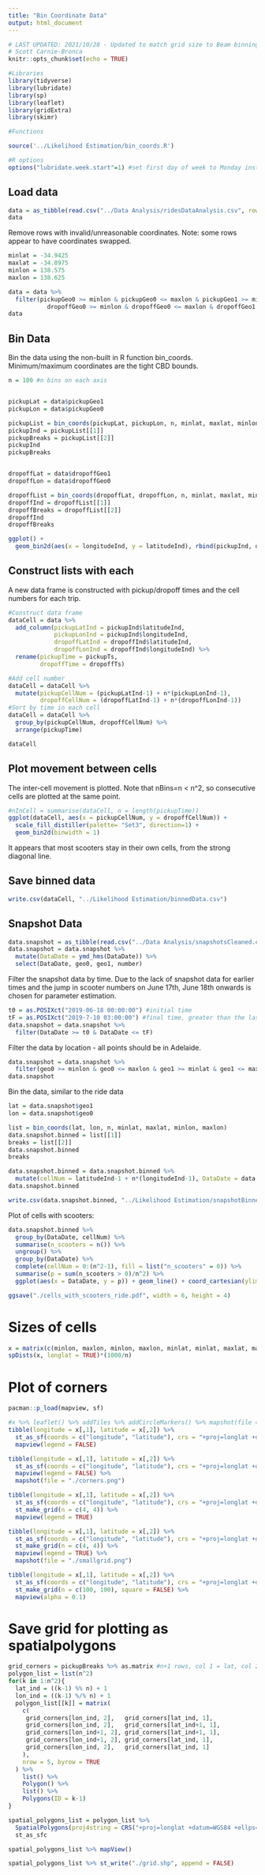 ```yaml
---
title: "Bin Coordinate Data"
output: html_document
---
```


```r
# LAST UPDATED: 2021/10/28 - Updated to match grid size to Beam binning
# Scott Carnie-Bronca
knitr::opts_chunk$set(echo = TRUE)

#Libraries
library(tidyverse)
library(lubridate)
library(sp)
library(leaflet)
library(gridExtra)
library(skimr)

#Functions

source('../Likelihood Estimation/bin_coords.R')

#R options
options("lubridate.week.start"=1) #set first day of week to Monday instead of Sunday
```

## Load data

```r
data = as_tibble(read.csv("../Data Analysis/ridesDataAnalysis.csv", row.names = 1))
data
```

Remove rows with invalid/unreasonable coordinates. Note: some rows appear to have coordinates swapped.
```r
minlat = -34.9425
maxlat = -34.8975
minlon = 138.575
maxlon = 138.625

data = data %>%
  filter(pickupGeo0 >= minlon & pickupGeo0 <= maxlon & pickupGeo1 >= minlat & pickupGeo1 <= maxlat & +
           dropoffGeo0 >= minlon & dropoffGeo0 <= maxlon & dropoffGeo1 >= minlat & dropoffGeo1  <= maxlat)
data
```

## Bin Data
Bin the data using the non-built in R function bin_coords. Minimum/maximum coordinates are the tight CBD bounds. 
```r
n = 100 #n bins on each axis


pickupLat = data$pickupGeo1
pickupLon = data$pickupGeo0

pickupList = bin_coords(pickupLat, pickupLon, n, minlat, maxlat, minlon, maxlon)
pickupInd = pickupList[[1]]
pickupBreaks = pickupList[[2]]
pickupInd
pickupBreaks


dropoffLat = data$dropoffGeo1
dropoffLon = data$dropoffGeo0

dropoffList = bin_coords(dropoffLat, dropoffLon, n, minlat, maxlat, minlon, maxlon)
dropoffInd = dropoffList[[1]]
dropoffBreaks = dropoffList[[2]]
dropoffInd
dropoffBreaks

ggplot() +
  geom_bin2d(aes(x = longitudeInd, y = latitudeInd), rbind(pickupInd, dropoffInd), binwidth = 1)
```

## Construct lists with each
A new data frame is constructed with pickup/dropoff times and the cell numbers for each trip.
```r
#Construct data frame
dataCell = data %>%
  add_column(pickupLatInd = pickupInd$latitudeInd,
             pickupLonInd = pickupInd$longitudeInd,
             dropoffLatInd = dropoffInd$latitudeInd,
             dropoffLonInd = dropoffInd$longitudeInd) %>%
  rename(pickupTime = pickupTs,
         dropoffTime = dropoffTs)

#Add cell number
dataCell = dataCell %>%
  mutate(pickupCellNum = (pickupLatInd-1) + n*(pickupLonInd-1),
         dropoffCellNum = (dropoffLatInd-1) + n*(dropoffLonInd-1))
#Sort by time in each cell
dataCell = dataCell %>%
  group_by(pickupCellNum, dropoffCellNum) %>%
  arrange(pickupTime)

dataCell
```

## Plot movement between cells
The inter-cell movement is plotted. Note that nBins=n < n^2, so consecutive cells are plotted at the same point.
```r
#nInCell = summarise(dataCell, n = length(pickupTime))
ggplot(dataCell, aes(x = pickupCellNum, y = dropoffCellNum)) +
  scale_fill_distiller(palette= "Set3", direction=1) +
  geom_bin2d(binwidth = 1)
```


It appears that most scooters stay in their own cells, from the strong diagonal line.

<!-- ## Select a cell and generate list of hires/dropoffs -->


<!-- ```{r individualCell} -->
<!-- cellNum = 4546 #cell number, from 0 to n^2-1 -->

<!-- #Pickup events: -->
<!-- pickupTimes = dataCell %>% -->
<!--   group_by() %>% -->
<!--   filter(pickupCellNum == cellNum) %>% -->
<!--   select(pickupTime) -->
<!-- pickupTimes = ymd_hms(pickupTimes$pickupTime) -->

<!-- dropoffTimes = dataCell %>% -->
<!--   group_by() %>% -->
<!--   filter(dropoffCellNum == cellNum) %>% -->
<!--   select(dropoffTime) -->
<!-- dropoffTimes = ymd_hms(dropoffTimes$dropoffTime) -->

<!-- eventTimes = c(pickupTimes, dropoffTimes) -->
<!-- eventTypes = c(rep("H", length(pickupTimes)), rep("D", length(dropoffTimes))) -->
<!-- events = tibble(times = eventTimes, types = as.factor(eventTypes)) -->
<!-- events = events%>% -->
<!--   arrange(times) -->
<!-- events -->
<!-- ``` -->

## Save binned data

```r
write.csv(dataCell, "../Likelihood Estimation/binnedData.csv")
```


## Snapshot Data
```r
data.snapshot = as_tibble(read.csv("../Data Analysis/snapshotsCleaned.csv"))
data.snapshot = data.snapshot %>%
  mutate(DataDate = ymd_hms(DataDate)) %>%
  select(DataDate, geo0, geo1, number)
```

Filter the snapshot data by time. Due to the lack of snapshot data for earlier times and the jump in scooter numbers on June 17th, June 18th onwards is chosen for parameter estimation.
```r
t0 = as.POSIXct("2019-06-18 00:00:00") #initial time
tF = as.POSIXct("2019-7-10 03:00:00") #final time, greater than the last time in the snapshot data
data.snapshot = data.snapshot %>%
  filter(DataDate >= t0 & DataDate <= tF)
```

Filter the data by location - all points should be in Adelaide.
```r
data.snapshot = data.snapshot %>%
  filter(geo0 >= minlon & geo0 <= maxlon & geo1 >= minlat & geo1 <= maxlat)
data.snapshot
```

Bin the data, similar to the ride data
```r
lat = data.snapshot$geo1
lon = data.snapshot$geo0

list = bin_coords(lat, lon, n, minlat, maxlat, minlon, maxlon)
data.snapshot.binned = list[[1]]
breaks = list[[2]]
data.snapshot.binned
breaks

data.snapshot.binned = data.snapshot.binned %>%
  mutate(cellNum = latitudeInd-1 + n*(longitudeInd-1), DataDate = data.snapshot$DataDate, number = data.snapshot$number)
data.snapshot.binned
```

```r
write.csv(data.snapshot.binned, "../Likelihood Estimation/snapshotBinned.csv")
```

Plot of cells with scooters:
```r
data.snapshot.binned %>%
  group_by(DataDate, cellNum) %>%
  summarise(n_scooters = n()) %>%
  ungroup() %>%
  group_by(DataDate) %>%
  complete(cellNum = 0:(n^2-1), fill = list("n_scooters" = 0)) %>%
  summarise(p = sum(n_scooters > 0)/n^2) %>%
  ggplot(aes(x = DataDate, y = p)) + geom_line() + coord_cartesian(ylim = c(0, 0.25)) + labs(x = "Time", y = "Proportion of cells with scooters") + theme_bw()

ggsave("./cells_with_scooters_ride.pdf", width = 6, height = 4) 
```

# Sizes of cells
```r
x = matrix(c(minlon, maxlon, minlon, maxlon, minlat, minlat, maxlat, maxlat), ncol = 2)
spDists(x, longlat = TRUE)*(1000/n)
```

# Plot of corners
```r
pacman::p_load(mapview, sf)

#x %>% leaflet() %>% addTiles %>% addCircleMarkers() %>% mapshot(file = "./corners.png")
tibble(longitude = x[,1], latitude = x[,2]) %>%
  st_as_sf(coords = c("longitude", "latitude"), crs = "+proj=longlat +datum=WGS84 +ellps=WGS84 +towgs84=0,0,0") %>%
  mapview(legend = FALSE)

tibble(longitude = x[,1], latitude = x[,2]) %>%
  st_as_sf(coords = c("longitude", "latitude"), crs = "+proj=longlat +datum=WGS84 +ellps=WGS84 +towgs84=0,0,0") %>%
  mapview(legend = FALSE) %>%
  mapshot(file = "./corners.png")
```

```r
tibble(longitude = x[,1], latitude = x[,2]) %>%
  st_as_sf(coords = c("longitude", "latitude"), crs = "+proj=longlat +datum=WGS84 +ellps=WGS84 +towgs84=0,0,0") %>%
  st_make_grid(n = c(4, 4)) %>%
  mapview(legend = TRUE)

tibble(longitude = x[,1], latitude = x[,2]) %>%
  st_as_sf(coords = c("longitude", "latitude"), crs = "+proj=longlat +datum=WGS84 +ellps=WGS84 +towgs84=0,0,0") %>%
  st_make_grid(n = c(4, 4)) %>%
  mapview(legend = TRUE) %>%
  mapshot(file = "./smallgrid.png")

tibble(longitude = x[,1], latitude = x[,2]) %>%
  st_as_sf(coords = c("longitude", "latitude"), crs = "+proj=longlat +datum=WGS84 +ellps=WGS84 +towgs84=0,0,0") %>%
  st_make_grid(n = c(100, 100), square = FALSE) %>%
  mapview(alpha = 0.1)
```

# Save grid for plotting as spatialpolygons
```r
grid_corners = pickupBreaks %>% as.matrix #n+1 rows, col 1 = lat, col 2 = lon
polygon_list = list(n^2)
for(k in 1:n^2){
  lat_ind = ((k-1) %% n) + 1
  lon_ind = ((k-1) %/% n) + 1
  polygon_list[[k]] = matrix(
    c(
     grid_corners[lon_ind, 2],   grid_corners[lat_ind, 1],
     grid_corners[lon_ind, 2],   grid_corners[lat_ind+1, 1],
     grid_corners[lon_ind+1, 2], grid_corners[lat_ind+1, 1],
     grid_corners[lon_ind+1, 2], grid_corners[lat_ind, 1],
     grid_corners[lon_ind, 2],   grid_corners[lat_ind, 1]
    ),
    nrow = 5, byrow = TRUE
  ) %>%
    list() %>%
    Polygon() %>%
    list() %>%
    Polygons(ID = k-1)
}

spatial_polygons_list = polygon_list %>%
  SpatialPolygons(proj4string = CRS("+proj=longlat +datum=WGS84 +ellps=WGS84 +towgs84=0,0,0")) %>%
  st_as_sfc

spatial_polygons_list %>% mapView()

spatial_polygons_list %>% st_write("./grid.shp", append = FALSE)
```
